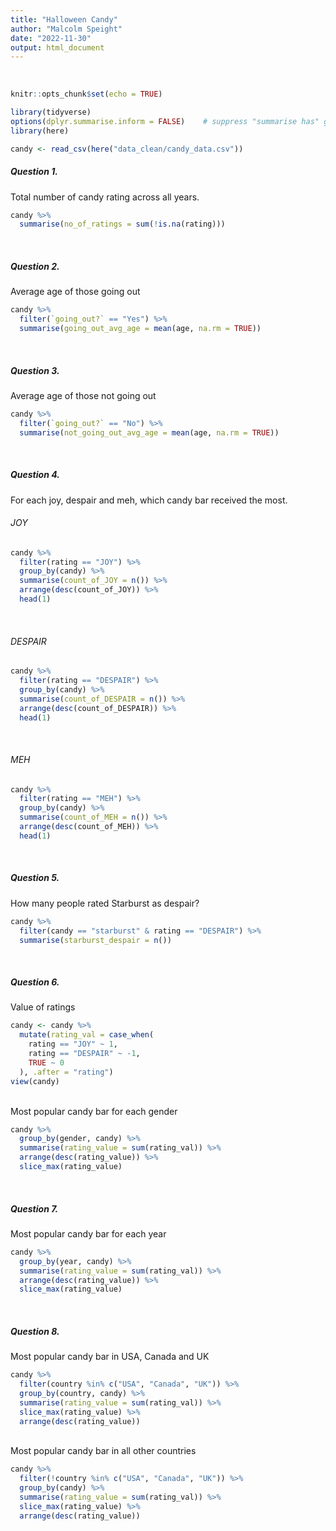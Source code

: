 ```yaml
---
title: "Halloween Candy"
author: "Malcolm Speight"
date: "2022-11-30"
output: html_document
---
```


<br/> 
```r
knitr::opts_chunk$set(echo = TRUE)
```

```r
library(tidyverse)
options(dplyr.summarise.inform = FALSE)    # suppress "summarise has" grouped output message
library(here)

candy <- read_csv(here("data_clean/candy_data.csv"))
```

##### **Question 1.**

Total number of candy rating across all years.
```r
candy %>% 
  summarise(no_of_ratings = sum(!is.na(rating)))
```
<br/>

##### **Question 2.**

Average age of those going out
```r
candy %>% 
  filter(`going_out?` == "Yes") %>% 
  summarise(going_out_avg_age = mean(age, na.rm = TRUE))
```
<br/>

##### **Question 3.**

Average age of those not going out
```r
candy %>% 
  filter(`going_out?` == "No") %>% 
  summarise(not_going_out_avg_age = mean(age, na.rm = TRUE))
```
<br/>

##### **Question 4.**

For each joy, despair and meh, which candy bar received the most.
<br/>

###### JOY
```r
candy %>% 
  filter(rating == "JOY") %>% 
  group_by(candy) %>% 
  summarise(count_of_JOY = n()) %>% 
  arrange(desc(count_of_JOY)) %>% 
  head(1)
```
<br/>

###### DESPAIR
```r
candy %>% 
  filter(rating == "DESPAIR") %>% 
  group_by(candy) %>% 
  summarise(count_of_DESPAIR = n()) %>% 
  arrange(desc(count_of_DESPAIR)) %>% 
  head(1)
```
<br/>

###### MEH
```r
candy %>% 
  filter(rating == "MEH") %>% 
  group_by(candy) %>% 
  summarise(count_of_MEH = n()) %>% 
  arrange(desc(count_of_MEH)) %>% 
  head(1)
```
<br/>

##### **Question 5.**

How many people rated Starburst as despair?

```r
candy %>% 
  filter(candy == "starburst" & rating == "DESPAIR") %>% 
  summarise(starburst_despair = n())
```
<br/>

##### **Question 6.**

Value of ratings
```r
candy <- candy %>% 
  mutate(rating_val = case_when(
    rating == "JOY" ~ 1,
    rating == "DESPAIR" ~ -1,
    TRUE ~ 0
  ), .after = "rating")
view(candy)
```

<br/>
Most popular candy bar for each gender

```r
candy %>% 
  group_by(gender, candy) %>% 
  summarise(rating_value = sum(rating_val)) %>% 
  arrange(desc(rating_value)) %>% 
  slice_max(rating_value) 
```

<br/>

##### **Question 7.**

Most popular candy bar for each year
```r
candy %>% 
  group_by(year, candy) %>% 
  summarise(rating_value = sum(rating_val)) %>% 
  arrange(desc(rating_value)) %>% 
  slice_max(rating_value) 
```

<br/>

##### **Question 8.**

Most popular candy bar in USA, Canada and UK
```r
candy %>% 
  filter(country %in% c("USA", "Canada", "UK")) %>% 
  group_by(country, candy) %>% 
  summarise(rating_value = sum(rating_val)) %>% 
  slice_max(rating_value) %>% 
  arrange(desc(rating_value))
```
<br/>
Most popular candy bar in all other countries
```r
candy %>% 
  filter(!country %in% c("USA", "Canada", "UK")) %>% 
  group_by(candy) %>% 
  summarise(rating_value = sum(rating_val)) %>% 
  slice_max(rating_value) %>% 
  arrange(desc(rating_value))
```

